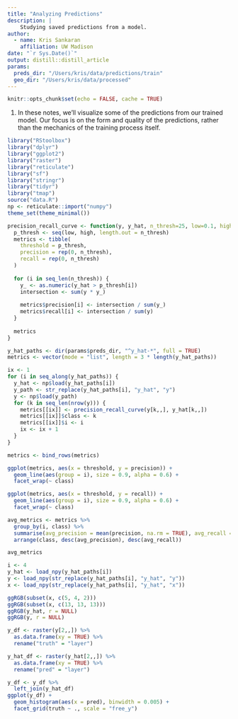 ```yaml
---
title: "Analyzing Predictions"
description: |
    Studying saved predictions from a model.
author:
  - name: Kris Sankaran
    affiliation: UW Madison
date: "`r Sys.Date()`"
output: distill::distill_article
params:
  preds_dir: "/Users/kris/data/predictions/train"
  geo_dir: "/Users/kris/data/processed"
---
```


```r
knitr::opts_chunk$set(echo = FALSE, cache = TRUE)
```

1. In these notes, we'll visualize some of the predictions from our trained
model. Our focus is on the form and quality of the predictions, rather than the
mechanics of the training process itself.

```r
library("RStoolbox")
library("dplyr")
library("ggplot2")
library("raster")
library("reticulate")
library("sf")
library("stringr")
library("tidyr")
library("tmap")
source("data.R")
np <- reticulate::import("numpy")
theme_set(theme_minimal())
```

```r
precision_recall_curve <- function(y, y_hat, n_thresh=25, low=0.1, high=0.7) {
  p_thresh <- seq(low, high, length.out = n_thresh)
  metrics <- tibble(
    threshold = p_thresh,
    precision = rep(0, n_thresh),
    recall = rep(0, n_thresh)
  )
  
  for (i in seq_len(n_thresh)) {
    y_ <- as.numeric(y_hat > p_thresh[i])
    intersection <- sum(y * y_)
    
    metrics$precision[i] <- intersection / sum(y_)
    metrics$recall[i] <- intersection / sum(y)
  }
  
  metrics
}
```

```r
y_hat_paths <- dir(params$preds_dir, "^y_hat-*", full = TRUE)
metrics <- vector(mode = "list", length = 3 * length(y_hat_paths))

ix <- 1
for (i in seq_along(y_hat_paths)) {
  y_hat <- np$load(y_hat_paths[i])
  y_path <- str_replace(y_hat_paths[i], "y_hat", "y")
  y <- np$load(y_path)
  for (k in seq_len(nrow(y))) {
    metrics[[ix]] <- precision_recall_curve(y[k,,], y_hat[k,,]) 
    metrics[[ix]]$class <- k
    metrics[[ix]]$i <- i
    ix <- ix + 1
  }
}

metrics <- bind_rows(metrics)
```

```r
ggplot(metrics, aes(x = threshold, y = precision)) +
  geom_line(aes(group = i), size = 0.9, alpha = 0.6) +
  facet_wrap(~ class)

ggplot(metrics, aes(x = threshold, y = recall)) +
  geom_line(aes(group = i), size = 0.9, alpha = 0.6) +
  facet_wrap(~ class)
```
```r
avg_metrics <- metrics %>%
  group_by(i, class) %>%
  summarise(avg_precision = mean(precision, na.rm = TRUE), avg_recall = mean(recall, na.rm = TRUE)) %>%
  arrange(class, desc(avg_precision), desc(avg_recall))
```
```r
avg_metrics
```

```r
i <- 4
y_hat <- load_npy(y_hat_paths[i])
y <- load_npy(str_replace(y_hat_paths[i], "y_hat", "y"))
x <- load_npy(str_replace(y_hat_paths[i], "y_hat", "x"))

ggRGB(subset(x, c(5, 4, 2)))
ggRGB(subset(x, c(13, 13, 13)))
ggRGB(y_hat, r = NULL)
ggRGB(y, r = NULL)
```

```r
y_df <- raster(y[2,,]) %>%
  as.data.frame(xy = TRUE) %>%
  rename("truth" = "layer")

y_hat_df <- raster(y_hat[2,,]) %>%
  as.data.frame(xy = TRUE) %>%
  rename("pred" = "layer")
```

```r
y_df <- y_df %>%
  left_join(y_hat_df)
ggplot(y_df) +
  geom_histogram(aes(x = pred), binwidth = 0.005) +
  facet_grid(truth ~ ., scale = "free_y")
```
